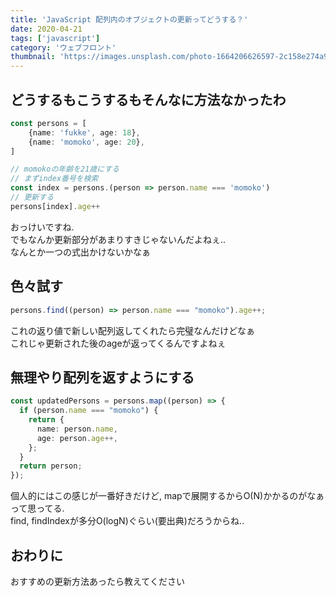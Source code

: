 ```yaml
---
title: 'JavaScript 配列内のオブジェクトの更新ってどうする？'
date: 2020-04-21
tags: ['javascript']
category: 'ウェブフロント'
thumbnail: 'https://images.unsplash.com/photo-1664206626597-2c158e274a96?crop=entropy&cs=tinysrgb&fit=max&fm=jpg&ixid=MnwzNzQ1NzR8MHwxfHJhbmRvbXx8fHx8fHx8fDE2NjY1Mjk3MDg&ixlib=rb-4.0.3&q=80&w=1080'
---
```


## どうするもこうするもそんなに方法なかったわ

```typescript
const persons = [
    {name: 'fukke', age: 18},
    {name: 'momoko', age: 20},
]

// momokoの年齢を21歳にする
// まずindex番号を検索
const index = persons.(person => person.name === 'momoko')
// 更新する
persons[index].age++
```

おっけいですね.\
でもなんか更新部分があまりすきじゃないんだよねぇ..\
なんとか一つの式出かけないかなぁ

## 色々試す

```typescript
persons.find((person) => person.name === "momoko").age++;
```

これの返り値で新しい配列返してくれたら完璧なんだけどなぁ\
これじゃ更新された後のageが返ってくるんですよねぇ

## 無理やり配列を返すようにする

```typescript
const updatedPersons = persons.map((person) => {
  if (person.name === "momoko") {
    return {
      name: person.name,
      age: person.age++,
    };
  }
  return person;
});
```

個人的にはこの感じが一番好きだけど, mapで展開するからO(N)かかるのがなぁって思ってる.\
find, findIndexが多分O(logN)ぐらい(要出典)だろうからね..

## おわりに

おすすめの更新方法あったら教えてください
